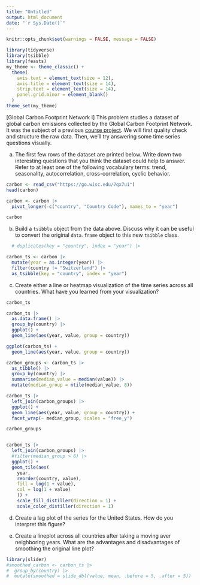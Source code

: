 ```yaml
---
title: "Untitled"
output: html_document
date: "`r Sys.Date()`"
---
```


```r
knitr::opts_chunk$set(warnings = FALSE, message = FALSE)
```

```r
library(tidyverse)
library(tsibble)
library(feasts)
my_theme <- theme_classic() +
  theme(
    axis.text = element_text(size = 12),
    axis.title = element_text(size = 14),
    strip.text = element_text(size = 14),
    panel.grid.minor = element_blank()
  )
theme_set(my_theme)
```

[Global Carbon Footprint Network I] This problem studies a dataset of global
carbon emissions collected by the Global Carbon Footprint Network. It was the
subject of a previous [course
project](https://observablehq.com/@wang2274/milestone-4-team-4). We will first
quality check and structure the raw data. Then, we'll try answering some time
series questions visually.

a. The first few rows of the dataset are printed below. Write down 
two interesting questions that you think the dataset could help to answer.
Refer to at least one of the following vocabulary terms: trend, seasonality,
autocorrelation, cross-correlation, cyclic behavior.
    
```r
carbon <- read_csv("https://go.wisc.edu/7qx7u1")
head(carbon)

carbon <- carbon |>
  pivot_longer(-c("country", "Country Code"), names_to = "year")

carbon
```
  
b. Build a `tsibble` object from the data above. Discuss why it can be
useful to convert the original `data.frame` object to this new `tsibble`
class.

```r
  # duplicates(key = "country", index = "year") |>

carbon_ts <- carbon |>
  mutate(year = as.integer(year)) |>
  filter(country != "Switzerland") |>
  as_tsibble(key = "country", index = "year")
```


c. Create either a line or heatmap visualization of the time series across all
countries. What have you learned from your visualization?

```r
carbon_ts

carbon_ts |>
  as.data.frame() |>
  group_by(country) |>
  ggplot() +
  geom_line(aes(year, value, group = country))

ggplot(carbon_ts) +
  geom_line(aes(year, value, group = country))
```

```r
carbon_groups <- carbon_ts |>
  as_tibble() |>
  group_by(country) |>
  summarise(median_value = median(value)) |>
  mutate(median_group = ntile(median_value, 8))

carbon_ts |>
  left_join(carbon_groups) |>
  ggplot() +
  geom_line(aes(year, value, group = country)) +
  facet_wrap(~ median_group, scales = "free_y")
```


```r
carbon_groups


carbon_ts |>
  left_join(carbon_groups) |>
  #filter(median_group > 6) |>
  ggplot() +
  geom_tile(aes(
    year, 
    reorder(country, value),
    fill = log(1 + value),
    col = log(1 + value)
    )) +
    scale_fill_distiller(direction = 1) +
    scale_color_distiller(direction = 1)
```

d. Create a lag plot of the series for the United States. How do you
interpret this figure?

e. Create a lineplot across all countries after taking a moving aver
neighboring years. What are the advantages and disadvantages of smoothing
the original line plot?

```r
library(slider)
#smoothed_carbon <- carbon_ts |>
#  group_by(country) |>
#  mutate(smoothed = slide_dbl(value, mean, .before = 5, .after = 5))
```

